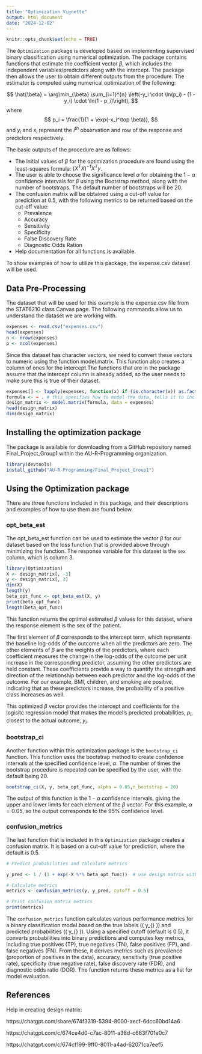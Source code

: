 ```yaml
---
title: "Optimization Vignette"
output: html_document
date: "2024-12-02"
---
```


```r
knitr::opts_chunk$set(echo = TRUE)
```

The `Optimization` package is developed based on implementing supervised binary classification using numerical optimization. The package contains functions that estimate the coefficient vector $\beta$, which includes the independent variables/predictors along with the intercept. The package then allows the user to obtain different outputs from the procedure. The estimator is computed using numerical optimization of the following: 

$$
\hat{\beta} = \arg\min_{\beta} \sum_{i=1}^{n} \left(-y_i \cdot \ln(p_i) - (1 - y_i) \cdot \ln(1 - p_i)\right),
$$
where
$$
p_i = \frac{1}{1 + \exp(-x_i^\top \beta)},
$$
and $y_i$ and $x_i$ represent the $i^{th}$ observation and row of the response and predictors respectively. 

The basic outputs of the procedure are as follows: 

- The initial values of $\beta$ for the optimization procedure are found using the least-squares formula: $(X^T X)^{-1} X^T y$.
- The user is able to choose the significance level $\alpha$ for obtaining the $1 - \alpha$ confidence intervals for $\beta$ using the Bootstrap method, along with the number of bootstraps. The default number of bootstraps will be 20. 
- The confusion matrix will be obtained using a cut-off value for prediction at 0.5, with the following metrics to be returned based on the cut-off value: 
  - Prevalence
  - Accuracy
  - Sensitivity
  - Specificity
  - False Discovery Rate
  - Diagnostic Odds Ration
- Help documentation for all functions is available. 

To show examples of how to utilize this package, the expense.csv dataset will be used. 

## Data Pre-Processing

The dataset that will be used for this example is the expense.csv file from the STAT6210 class Canvas page. The following commands allow us to understand the dataset we are working with.

```r
expenses <- read.csv("expenses.csv")
head(expenses)
n <- nrow(expenses)
p <- ncol(expenses)
```

Since this dataset has character vectors, we need to convert these vectors to numeric using the function model.matrix. This function also creates a column of ones for the intercept.The functions that are in the package assume that the intercept column is already added, so the user needs to make sure this is true of their dataset. 


```r
expenses[] <- lapply(expenses, function(x) if (is.character(x)) as.factor(x) else x)
formula <- ~ . # this specifies how to model the data, tells it to include all the columns
design_matrix <- model.matrix(formula, data = expenses)
head(design_matrix)
dim(design_matrix)
```


## Installing the optimization package

The package is available for downloading from a GitHub repository named Final_Project_Group1 within the AU-R-Programming organization. 

```r
library(devtools)
install_github("AU-R-Programming/Final_Project_Group1")

```

## Using the Optimization package
There are three functions included in this package, and their descriptions and examples of how to use them are found below. 

### opt_beta_est

The opt_beta_est function can be used to estimate the vector $\beta$ for our dataset based on the loss function that is provided above through minimizing the function. The response variable for this dataset is the `sex` column, which is column 3. 

```r
library(Optimization)
X <- design_matrix[, -3]
y <- design_matrix[, 3]
dim(X)
length(y)
beta_opt_func <- opt_beta_est(X, y)
print(beta_opt_func)
length(beta_opt_func)
```
This function returns the optimal estimated $\beta$ values for this dataset, where the response element is the sex of the patient. 

The first element of $\beta$ corresponds to the intercept term, which represents the baseline log-odds of the outcome when all the predictors are zero. The other elements of $\beta$ are the weights of the predictors, where each coefficient measures the change in the log-odds of the outcome per unit increase in the corresponding predictor, assuming the other predictors are held constant. These coefficients provide a way to quantify the strength and direction of the relationship between each predictor and the log-odds of the outcome. For our example, BMI, children, and smoking are positive, indicating that as these predictors increase, the probability of a positive class increases as well. 

This optimized $\beta$ vector provides the intercept and coefficients for the logisitc regression model that makes the model's predicted probabilities, $p_i$, closest to the actual outcome, $y_i$.

### bootstrap_ci

Another function within this optimization package is the `bootstrap_ci` function. This function uses the bootstrap method to create confidence intervals at the specified confidence level, $\alpha$. The number of times the bootstrap procedure is repeated can be specified by the user, with the default being 20. 

```r
bootstrap_ci(X, y, beta_opt_func, alpha = 0.05,n_bootstrap = 20)
```
The output of  this function is the $1 - \alpha$ confidence intervals, giving the upper and lower limits for each element of the $\beta$ vector. For this example, $\alpha = 0.05$, so the output corresponds to the 95% confidence level. 


### confusion_metrics

The last function that is included in this `Optimization` package creates a confusion matrix. It is based on a cut-off value for prediction, where the default is 0.5.

```r
# Predict probabilities and calculate metrics

y_pred <- 1 / (1 + exp(-X %*% beta_opt_func))  # use design matrix with intercept  

# Calculate metrics
metrics <- confusion_metrics(y, y_pred, cutoff = 0.5)

# Print confusion matrix metrics
print(metrics)
```
The `confusion_metrics` function calculates various performance metrics for a binary classification model based on the true labels (\( y_{\text{true}} \)) and predicted probabilities (\( y_{\text{pred}} \)). Using a specified cutoff (default is 0.5), it converts probabilities into binary predictions and computes key metrics, including true positives (TP), true negatives (TN), false positives (FP), and false negatives (FN). From these, it derives metrics such as prevalence (proportion of positives in the data), accuracy, sensitivity (true positive rate), specificity (true negative rate), false discovery rate (FDR), and diagnostic odds ratio (DOR). The function returns these metrics as a list for model evaluation.



## References 
Help in creating design matrix: 

https://chatgpt.com/share/674f3319-5394-8000-aecf-6dcc60bd14a6

https://chatgpt.com/c/674ce4d0-c7ac-8011-a38d-c663f701e0c7

https://chatgpt.com/c/674cf199-9ff0-8011-a4ad-62071ca7eef5
